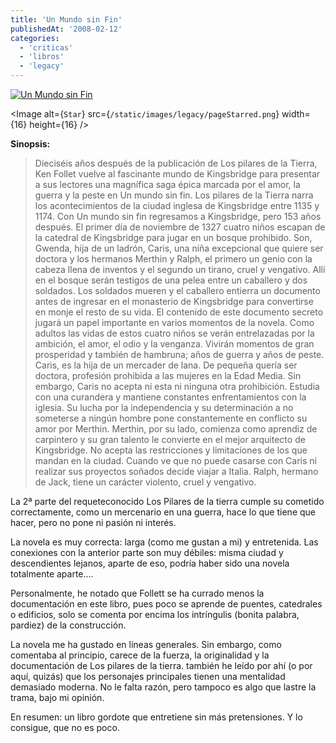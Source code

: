 ```yaml
---
title: 'Un Mundo sin Fin'
publishedAt: '2008-02-12'
categories:
  - 'criticas'
  - 'libros'
  - 'legacy'
---
```


[![Un Mundo sin Fin](http://www.casadellibro.com/l/im/2/8401336562+.jpg)](http://www.casadellibro.com/fichas/fichabiblio/0,,2900001205228,00.html?codigo=2900001205228&nombre=UN%20MUNDO%20SIN%20FIN)

\<Image
alt={`Star`}
src={`/static/images/legacy/pageStarred.png`}
width={16}
height={16}
/>

**Sinopsis:**

> Dieciséis años después de la publicación de Los pilares de la Tierra, Ken Follet vuelve al fascinante mundo de Kingsbridge para presentar a sus lectores una magnífica saga épica marcada por el amor, la guerra y la peste en Un mundo sin fin. Los pilares de la Tierra narra los acontecimientos de la ciudad inglesa de Kingsbridge entre 1135 y 1174. Con Un mundo sin fin regresamos a Kingsbridge, pero 153 años después. El primer día de noviembre de 1327 cuatro niños escapan de la catedral de Kingsbridge para jugar en un bosque prohibido. Son, Gwenda, hija de un ladrón, Caris, una niña excepcional que quiere ser doctora y los hermanos Merthin y Ralph, el primero un genio con la cabeza llena de inventos y el segundo un tirano, cruel y vengativo. Allí en el bosque serán testigos de una pelea entre un caballero y dos soldados. Los soldados mueren y el caballero entierra un documento antes de ingresar en el monasterio de Kingsbridge para convertirse en monje el resto de su vida. El contenido de este documento secreto jugará un papel importante en varios momentos de la novela. Como adultos las vidas de estos cuatro niños se verán entrelazadas por la ambición, el amor, el odio y la venganza. Vivirán momentos de gran prosperidad y también de hambruna; años de guerra y años de peste. Caris, es la hija de un mercader de lana. De pequeña quería ser doctora, profesión prohibida a las mujeres en la Edad Media. Sin embargo, Caris no acepta ni esta ni ninguna otra prohibición. Estudia con una curandera y mantiene constantes enfrentamientos con la iglesia. Su lucha por la independencia y su determinación a no someterse a ningún hombre pone constantemente en conflicto su amor por Merthin. Merthin, por su lado, comienza como aprendiz de carpintero y su gran talento le convierte en el mejor arquitecto de Kingsbridge. No acepta las restricciones y limitaciones de los que mandan en la ciudad. Cuando ve que no puede casarse con Caris ni realizar sus proyectos soñados decide viajar a Italia. Ralph, hermano de Jack, tiene un carácter violento, cruel y vengativo.

La 2ª parte del requeteconocido Los Pilares de la tierra cumple su cometido correctamente, como un mercenario en una guerra, hace lo que tiene que hacer, pero no pone ni pasión ni interés.

La novela es muy correcta: larga (como me gustan a mi) y entretenida. Las conexiones con la anterior parte son muy débiles: misma ciudad y descendientes lejanos, aparte de eso, podría haber sido una novela totalmente aparte....

Personalmente, he notado que Follett se ha currado menos la documentación en este libro, pues poco se aprende de puentes, catedrales o edificios, solo se comenta por encima los intríngulis (bonita palabra, pardiez) de la construcción.

La novela me ha gustado en líneas generales. Sin embargo, como comentaba al principio, carece de la fuerza, la originalidad y la documentación de Los pilares de la tierra. también he leído por ahí (o por aquí, quizás) que los personajes principales tienen una mentalidad demasiado moderna. No le falta razón, pero tampoco es algo que lastre la trama, bajo mi opinión.

En resumen: un libro gordote que entretiene sin más pretensiones. Y lo consigue, que no es poco.
